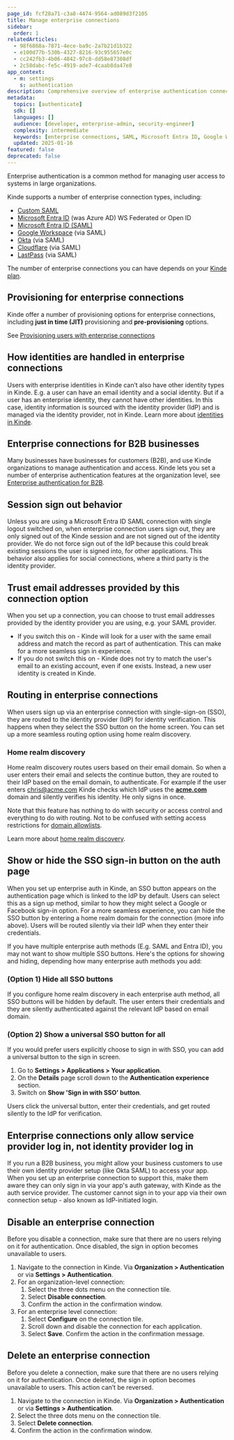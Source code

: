 ```yaml
---
page_id: fcf28a71-c3a8-4474-9564-ad089d3f2105
title: Manage enterprise connections
sidebar:
  order: 1
relatedArticles:
  - 98f6868a-7871-4ece-ba9c-2a7b21d1b322
  - e100d77b-530b-4327-8216-93c955657e0c
  - cc242fb3-4b06-4842-97c8-dd58e87308df
  - 2c58dabc-fe5c-4919-ade7-4caab8da47e8
app_context:
  - m: settings
    s: authentication
description: Comprehensive overview of enterprise authentication connections including SAML, Microsoft Entra ID, Google Workspace, Okta, and Cloudflare with provisioning options.
metadata:
  topics: [authenticate]
  sdk: []
  languages: []
  audience: [developer, enterprise-admin, security-engineer]
  complexity: intermediate
  keywords: [enterprise connections, SAML, Microsoft Entra ID, Google Workspace, Okta, Cloudflare, SSO, JIT provisioning]
  updated: 2025-01-16
featured: false
deprecated: false
---
```


Enterprise authentication is a common method for managing user access to systems in large organizations.

Kinde supports a number of enterprise connection types, including:

- [Custom SAML](/authenticate/enterprise-connections/custom-saml/)
- [Microsoft Entra ID](/authenticate/enterprise-connections/azure/) (was Azure AD) WS Federated or Open ID
- [Microsoft Entra ID (SAML)](/authenticate/enterprise-connections/entra-id-saml/)
- [Google Workspace](/authenticate/enterprise-connections/custom-saml-google-workspace/) (via SAML)
- [Okta](/authenticate/enterprise-connections/okta-saml-connection/) (via SAML)
- [Cloudflare](/authenticate/enterprise-connections/cloudflare-saml/) (via SAML)
- [LastPass](/authenticate/enterprise-connections/lastpass-sso/) (via SAML)

<Aside type="upgrade">

The number of enterprise connections you can have depends on your [Kinde plan](https://kinde.com/pricing/).

</Aside>

## Provisioning for enterprise connections

Kinde offer a number of provisioning options for enterprise connections, including **just in time (JIT)** provisioning and **pre-provisioning** options.

See [Provisioning users with enterprise connections](/authenticate/enterprise-connections/provision-users-enterprise/)

## How identities are handled in enterprise connections

Users with enterprise identities in Kinde can’t also have other identity types in Kinde. E.g. a user can have an email identity and a social identity. But if a user has an enterprise identity, they cannot have other identities. In this case, identity information is sourced with the identity provider (IdP) and is managed via the identity provider, not in Kinde. Learn more about [identities in Kinde](/authenticate/about-auth/identity-and-verification/).

## Enterprise connections for B2B businesses

Many businesses have businesses for customers (B2B), and use Kinde organizations to manage authentication and access. Kinde lets you set a number of enterprise authentication features at the organization level, see [Enterprise authentication for B2B](/authenticate/enterprise-connections/enterprise-connections-b2b/).

## Session sign out behavior 

Unless you are using a Microsoft Entra ID SAML connection with single logout switched on, when enterprise connection users sign out, they are only signed out of the Kinde session and are not signed out of the identity provider. We do not force sign out of the IdP because this could break existing sessions the user is signed into, for other applications. This behavior also applies for social connections, where a third party is the identity provider.

## Trust email addresses provided by this connection option

When you set up a connection, you can choose to trust email addresses provided by the identity provider you are using, e.g. your SAML provider.

- If you switch this on - Kinde will look for a user with the same email address and match the record as part of authentication. This can make for a more seamless sign in experience.
- If you do not switch this on - Kinde does not try to match the user's email to an existing account, even if one exists. Instead, a new user identity is created in Kinde. 

## Routing in enterprise connections

When users sign up via an enterprise connection with single-sign-on (SSO), they are routed to the identity provider (IdP) for identity verification. This happens when they select the SSO button on the home screen. You can set up a more seamless routing option using home realm discovery.

### Home realm discovery

Home realm discovery routes users based on their email domain. So when a user enters their email and selects the continue button, they are routed to their IdP based on the email domain, to authenticate. For example if the user enters [chris@acme.com](mailto:chris@acme.com) Kinde checks which IdP uses the [**acme.com**](http://acme.com/) domain and silently verifies his identity. He only signs in once.

Note that this feature has nothing to do with security or access control and everything to do with routing. Not to be confused with setting access restrictions for [domain allowlists](/authenticate/enterprise-connections/enterprise-connections-b2b/).

Learn more about [home realm discovery](/authenticate/enterprise-connections/home-realm-discovery/).

## Show or hide the SSO sign-in button on the auth page

When you set up enterprise auth in Kinde, an SSO button appears on the authentication page which is linked to the IdP by default. Users can select this as a sign up method, similar to how they might select a Google or Facebook sign-in option. For a more seamless experience, you can hide the SSO button by entering a home realm domain for the connection (more info above). Users will be routed silently via their IdP when they enter their credentials.

If you have multiple enterprise auth methods (E.g. SAML and Entra ID), you may not want to show multiple SSO buttons. Here's the options for showing and hiding, depending how many enterprise auth methods you add:

### (Option 1) Hide all SSO buttons

If you configure home realm discovery in each enterprise auth method, all SSO buttons will be hidden by default. The user enters their credentials and they are silently authenticated against the relevant IdP based on email domain.

### (Option 2) Show a universal SSO button for all

If you would prefer users explicitly choose to sign in with SSO, you can add a universal button to the sign in screen. 

1. Go to **Settings > Applications > Your application**.
2. On the **Details** page scroll down to the **Authentication experience** section. 
3. Switch on **Show 'Sign in with SSO' button**.

Users click the universal button, enter their credentials, and get routed silently to the IdP for verification. 

## Enterprise connections only allow service provider log in, not identity provider log in

If you run a B2B business, you might allow your business customers to use their own identity provider setup (like Okta SAML) to access your app. When you set up an enterprise connection to support this, make them aware they can only sign in via your app's auth gateway, with Kinde as the auth service provider.
The customer cannot sign in to your app via their own connection setup - also known as IdP-initiated login.

## Disable an enterprise connection

<Aside type="danger">

Before you disable a connection, make sure that there are no users relying on it for authentication. Once disabled, the sign in option becomes unavailable to users.

</Aside>

1. Navigate to the connection in Kinde. Via **Organization > Authentication** or via **Settings > Authentication**.
2. For an organization-level connection:
   1. Select the three dots menu on the connection tile. 
   2. Select **Disable connection**. 
   3. Confirm the action in the confirmation window.
3. For an enterprise level connection:
   1. Select **Configure** on the connection tile.
   2. Scroll down and disable the connection for each application.
   3. Select **Save**. Confirm the action in the confirmation message.

## Delete an enterprise connection

<Aside type="danger">

Before you delete a connection, make sure that there are no users relying on it for authentication. Once deleted, the sign in option becomes unavailable to users. This action can’t be reversed.

</Aside>

1. Navigate to the connection in Kinde. Via **Organization > Authentication** or via **Settings > Authentication**.
2. Select the three dots menu on the connection tile.
3. Select **Delete connection**. 
4. Confirm the action in the confirmation window.

